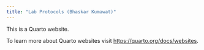 ```yaml
---
title: "Lab Protocols (Bhaskar Kumawat)"
---
```


This is a Quarto website.

To learn more about Quarto websites visit <https://quarto.org/docs/websites>.
